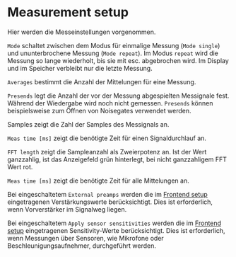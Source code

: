 # Measurement setup

Hier werden die Messeinstellungen vorgenommen.

``Mode`` schaltet zwischen dem Modus für einmalige Messung (``Mode single``) und ununterbrochene Messung (``Mode repeat``). Im Modus ``repeat`` wird die Messung so lange wiederholt, bis sie mit esc. abgebrochen wird. Im Display und im Speicher verbleibt nur die letzte Messung.

``Averages`` bestimmt die Anzahl der Mittelungen für eine Messung.

``Presends`` legt die Anzahl der vor der Messung abgespielten Messignale fest. Während der Wiedergabe wird noch nicht gemessen. ``Presends`` können beispielsweise zum Öffnen von Noisegates verwendet werden.

Samples zeigt die Zahl der Samples des Messignals an.

``Meas time [ms]`` zeigt die benötigte Zeit für einen Signaldurchlauf an.

``FFT length`` zeigt die Sampleanzahl als Zweierpotenz an. Ist der Wert ganzzahlig, ist das Anzeigefeld grün hinterlegt, bei nicht ganzzahligem FFT Wert rot.

``Meas time [ms]`` zeigt die benötigte Zeit für alle Mittelungen an.

Bei eingeschaltetem ``External preamps`` werden die im  [Frontend setup](/de/help/adda/frontend-setup) eingetragenen Verstärkungswerte berücksichtigt. Dies ist erforderlich, wenn Vorverstärker im Signalweg liegen.

Bei eingeschaltetem ``Apply sensor sensitivities`` werden die im [Frontend setup](/de/help/adda/frontend-setup) eingetragenen Sensitivity-Werte berücksichtigt. Dies ist erforderlich, wenn Messungen über Sensoren, wie Mikrofone oder Beschleunigungsaufnehmer, durchgeführt werden.
